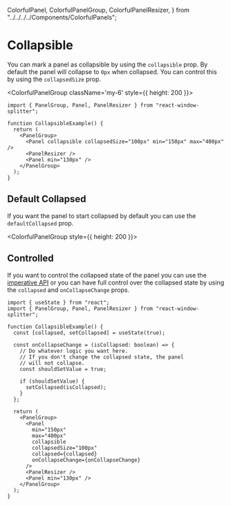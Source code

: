 
  ColorfulPanel,
  ColorfulPanelGroup,
  ColorfulPanelResizer,
} from "../../../../Components/ColorfulPanels";

# Collapsible

You can mark a panel as collapsible by using the `collapsible` prop.
By default the panel will collapse to `0px` when collapsed.
You can control this by using the `collapsedSize` prop.

<ColorfulPanelGroup className='my-6' style={{ height: 200 }}>
  <ColorfulPanel
    id="1"
    color="green"
    collapsible={true}
    collapsedSize="100px"
    min="150px"
    max="400px"
    className="[&[data-collapsed='true']]:bg-purple-ui [&[data-collapsed='true']]:border-purple-9 dark:[&[data-collapsed='true']]:border-purpledark-9"
  />
  <ColorfulPanelResizer id="2" />
  <ColorfulPanel color="red" min="130px" id="3" />
</ColorfulPanelGroup>

```tsx
import { PanelGroup, Panel, PanelResizer } from "react-window-splitter";

function CollapsibleExample() {
  return (
    <PanelGroup>
      <Panel collapsible collapsedSize="100px" min="150px" max="400px" />
      <PanelResizer />
      <Panel min="130px" />
    </PanelGroup>
  );
}
```

## Default Collapsed

If you want the panel to start collapsed by default you can use the `defaultCollapsed` prop.

<ColorfulPanelGroup style={{ height: 200 }}>
  <ColorfulPanel
    id="1"
    color="green"
    collapsible={true}
    defaultCollapsed={true}
    collapsedSize="100px"
    min="130px"
    max="400px"
    className="[&[data-collapsed='true']]:bg-purple-ui [&[data-collapsed='true']]:border-purple-9 dark:[&[data-collapsed='true']]:border-purpledark-9"
  />
  <ColorfulPanelResizer id="2" />
  <ColorfulPanel color="red" min="130px" id="3" />
</ColorfulPanelGroup>

## Controlled

If you want to control the collapsed state of the panel you can
use the [imperative API](/docs/api/panel-group#imperative-api) or you can
have full control over the collapsed state by using the `collapsed`
and `onCollapseChange` props.

```tsx
import { useState } from "react";
import { PanelGroup, Panel, PanelResizer } from "react-window-splitter";

function CollapsibleExample() {
  const [collapsed, setCollapsed] = useState(true);

  const onCollapseChange = (isCollapsed: boolean) => {
    // Do whatever logic you want here.
    // If you don't change the collapsed state, the panel
    // will not collapse.
    const shouldSetValue = true;

    if (shouldSetValue) {
      setCollapsed(isCollapsed);
    }
  };

  return (
    <PanelGroup>
      <Panel
        min="150px"
        max="400px"
        collapsible
        collapsedSize="100px"
        collapsed={collapsed}
        onCollapseChange={onCollapseChange}
      />
      <PanelResizer />
      <Panel min="130px" />
    </PanelGroup>
  );
}
```
